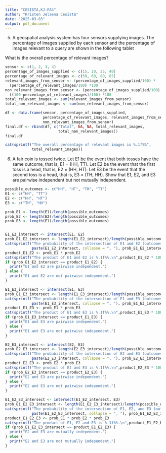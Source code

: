 ---
title: "CESISTA,KJ-FA4"
author: "Kristen Jelaena Cesista"
date: "2025-03-03"
output: pdf_document
---

5. A geospatial analysis system has four sensors supplying images. The percentage of images supplied by each sensor and the percentage of images relevant to a query are shown in the following tablet

What is the overall percentage of relevant images?

```{r}
sensor <- c(1, 2, 3, 4)
percentage_of_images_supplied <- c(15, 20, 25, 40)
percentage_of_relevant_images <- c(50, 60, 80, 85)
relevant_images_from_sensor <- (percentage_of_images_supplied/100) * 
  (percentage_of_relevant_images/100) *100
non_relevant_images_from_sensor <- (percentage_of_images_supplied/100) * 
  ((100-percentage_of_relevant_images)/100) *100
total_relevant_images <- sum(relevant_images_from_sensor)
total_non_relevant_images <- sum(non_relevant_images_from_sensor)

df <- data.frame(sensor, percentage_of_images_supplied, 
                 percentage_of_relevant_images, relevant_images_from_sensor, 
                 non_relevant_images_from_sensor)
final.df <- rbind(df, c("Total", NA, NA, total_relevant_images, 
                        total_non_relevant_images))
final.df

cat(sprintf("The overall percentage of relevant images is %.1f%%", 
            total_relevant_images))
```

6. A fair coin is tossed twice.
Let E1 be the event that both tosses have the same outcome, that is,
E1 = (HH, TT).
Let E2 be the event that the first toss is a head, that is, E2 = (HH, HT).
Let E3 be the event that the second toss is a head, that is, E3 = (TH, HH).
Show that E1, E2, and E3 are pairwise independent but not mutually independent.

```{r}
possible_outcomes <- c("HH", "HT", "TH", "TT")
E1 <- c("HH", "TT")
E2 <- c("HH", "HT")
E3 <- c("TH", "HH")

prob_E1 <- length(E1)/length(possible_outcomes)
prob_E2 <- length(E2)/length(possible_outcomes)
prob_E3 <- length(E1)/length(possible_outcomes)


E1_E2_intersect <- intersect(E1, E2)
prob_E1_E2_intersect <- length(E1_E2_intersect)/length(possible_outcomes)
cat(sprintf("The probability of the intersection of E1 and E2 (outcomes: %s) is %.1f%%.\n", 
            paste(E1_E2_intersect, collapse = ", "), prob_E1_E2_intersect * 100))
product_E1_E2 <- prob_E1 * prob_E2
cat(sprintf("The product of E1 and E2 is %.1f%%.\n",product_E1_E2 * 100))
if (prob_E1_E2_intersect == product_E1_E2) {
  print("E1 and E2 are pairwise independent.")
} else {
  print("E1 and E2 are not pairwise independent.")
}

E1_E3_intersect <- intersect(E1, E3)
prob_E1_E3_intersect <- length(E1_E3_intersect)/length(possible_outcomes)
cat(sprintf("The probability of the intersection of E1 and E3 (outcomes: %s) is %.1f%%.\n", 
            paste(E1_E3_intersect, collapse = ", "), prob_E1_E3_intersect * 100))
product_E1_E3 <- prob_E1 * prob_E3
cat(sprintf("The product of E1 and E3 is %.1f%%.\n",product_E1_E3 * 100))
if (prob_E1_E3_intersect == product_E1_E3) {
  print("E1 and E3 are pairwise independent.")
} else {
  print("E1 and E3 are not pairwise independent.")
}

E2_E3_intersect <- intersect(E2, E3)
prob_E2_E3_intersect <- length(E2_E3_intersect)/length(possible_outcomes)
cat(sprintf("The probability of the intersection of E2 and E3 (outcomes: %s) is %.1f%%.\n", 
            paste(E2_E3_intersect, collapse = ", "), prob_E2_E3_intersect * 100))
product_E2_E3 <- prob_E2 * prob_E3
cat(sprintf("The product of E2 and E3 is %.1f%%.\n",product_E2_E3 * 100))
if (prob_E2_E3_intersect == product_E2_E3) {
  print("E2 and E3 are pairwise independent.")
} else {
  print("E2 and E3 are not pairwise independent.")
}

E1_E2_E3_intersect <- intersect(E1_E2_intersect, E3)
prob_E1_E2_E3_intersect <- length(E1_E2_E3_intersect)/length(possible_outcomes)
cat(sprintf("The probability of the intersection of E1, E2, and E3 (outcomes: %s) is %.1f%%.\n", 
            paste(E1_E2_E3_intersect, collapse = ", "), prob_E1_E2_E3_intersect * 100))
product_E1_E2_E3 <- prob_E1 * prob_E2 * prob_E3
cat(sprintf("The product of E1, E2 and E3 is %.1f%%.\n",product_E1_E2_E3 * 100))
if (prob_E1_E2_E3_intersect == product_E1_E2_E3) {
  print("E2 and E3 are mutually independent.")
} else {
  print("E2 and E3 are not mutually independent.")
}
```

